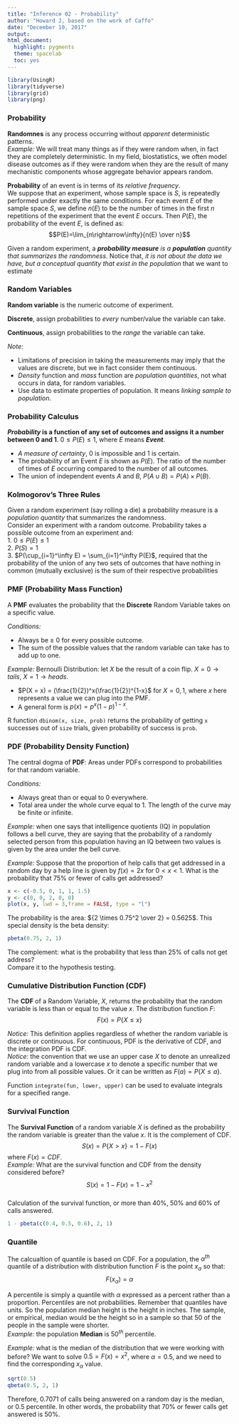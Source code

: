 ```yaml
---
title: "Inference 02 - Probability"
author: "Howard J, based on the work of Caffo"
date: "December 10, 2017"
output:
html_document:
  highlight: pygments
  theme: spacelab
  toc: yes
---
```


```r
library(UsingR)
library(tidyverse)
library(grid)
library(png)
```

### Probability  
__Randomnes__ is any process occurring without *apparent* deterministic patterns.  
*Example:* We will treat many things as if they were random when, in fact they are completely deterministic. In my field, biostatistics, we often model disease outcomes as if they were random when they are the result of many mechanistic
components whose aggregate behavior appears random.  

__Probability__ of an event is in terms of its *relative frequency*.  
We suppose that an experiment, whose sample space is $S$, is repeatedly performed under exactly the same conditions. For each event $E$ of the sample space $S$, we define $n(E)$ to be the number of times in the first $n$ repetitions of the experiment that the event $E$ occurs. Then $P(E)$, the probability of the event $E$, is defined as:  
$$P(E)=\lim_{n\rightarrow\infty}{n(E) \over n}$$

Given a random experiment, a *__probability measure__ is a __population__ quantity that summarizes the randomness*.
Notice that, *it is not about the data we have, but a conceptual quantity that exist in the population* that we want to estimate

### Random Variables
__Random variable__ is the numeric outcome of experiment.  

__Discrete__, assign probabilities to *every* number/value the variable can take.  

__Continuous__, assign probabilities to the *range* the variable can take.  

*Note:*

* Limitations of precision in taking the measurements may imply that the values are discrete, but we in fact consider them continuous.  
* *Density* function and *mass* function are *population quantities*, not what occurs in data, for random variables.  
* Use data to estimate properties of population. It means *linking sample to population*.   


### Probability Calculus    
__*Probability* is a function of any set of outcomes and assigns it a number between 0 and 1__.  $0 \le P(E) \le 1$, where $E$ means __*Event*__.  

* *A measure of certainty*, 0 is impossible and 1 is certain.  
* The probability of an Event $E$ is shown as $P(E)$. The ratio of the number of times of $E$ occurring compared to the number of all outcomes.  
* The union of independent events $A$ and $B$, $P(A  \cup  B) = P(A) \times P(B)$.  


### Kolmogorov's Three Rules
Given a random experiment (say rolling a die) a probability measure is a *population quantity* that summarizes the randomness.  
Consider an experiment with a random outcome. Probability takes a possible outcome from an experiment and:  
1. $0 \le P(E) \le 1$  
2. $P(S)=1$  
3. $P(\cup_{i=1}^\infty E) = \sum_{i=1}^\infty P(E)$, required that the probability of the union of any two sets of outcomes that have nothing in common (mutually exclusive) is the sum of their respective probabilities




### PMF (Probability Mass Function)  
A __PMF__ evaluates the probability that the __Discrete__ Random Variable takes on a specific value.  

*Conditions:*  

* Always be $\ge$ 0 for every possible outcome.  
* The sum of the possible values that the random variable can take has to add up to one.  

*Example:* Bernoulli Distribution: let $X$ be the result of a coin flip. $X = 0 \rightarrow tails$, $X = 1 \rightarrow heads$.    

* $P(X = x) = (\frac{1}{2})^x(\frac{1}{2})^{1-x}$ for $X = 0, 1$, where $x$ here represents a value we can plug into the PMF.  
* A general form is $p(x) = p^x (1-p)^{1-x}$.  

R function `dbinom(x, size, prob)` returns the probability of getting `x` successes out of `size` trials, given probability of success is `prob`.  




### PDF (Probability Density Function)  
The central dogma of __PDF__: Areas under PDFs correspond to probabilities for that random variable.  

*Conditions:*  

* Always great than or equal to 0 everywhere.  
* Total area under the whole curve equal to 1. The length of the curve may be finite or infinite.    

*Example:* when one says that intelligence quotients (IQ) in population follows a bell curve, they are saying that the probability of a randomly selected person from this population having an IQ between two values is given by the area under the bell curve. 

*Example:* Suppose that the proportion of help calls that get addressed in a random day by a help line is given by $f(x) = 2x$ for $0 < x < 1$. What is the probability that 75% or fewer of calls get addressed?    

```r
x <- c(-0.5, 0, 1, 1, 1.5)
y <- c(0, 0, 2, 0, 0)
plot(x, y, lwd = 3,frame = FALSE, type = "l")
```

The probability is the area: ${2 \times 0.75^2 \over 2} = 0.5625$. This special density is the beta density:  
```r
pbeta(0.75, 2, 1)
```

The complement: what is the probability that less than 25% of calls not get address?  
Compare it to the hypothesis testing.  


### Cumulative Distribution Function (CDF)  
The __CDF__ of a Random Variable, $X$, returns the probability that the random variable is less than or equal to the value $x$. The distribution function $F$:  
$$F(x) = P\{X \le x\}$$   

*Notice:* This definition applies regardless of whether the random variable is discrete or continuous. For continuous, PDF is the derivative of CDF, and the integration PDF is CDF.      
*Notice:* the convention that we use an upper case $X$ to denote an unrealized random variable and a lowercase $x$ to denote a specific number that we plug into from all possible values. Or it can be written as $F(a) = P\{X \le a\}$.      
 
Function `integrate(fun, lower, upper)` can be used to evaluate integrals for a specified range. 



### Survival Function
The __Survival Function__ of a random variable $X$ is defined as the probability the random variable is greater than the value $x$. It is the complement of CDF.  
$$S(x) = P\{X > x\} = 1 - F(x)$$
where $F(x) = CDF$.  
*Example:* What are the survival function and CDF from the density considered before?  
$$S(x) = 1 - F(x) = 1 - x^2$$  
Calculation of the survival function, or more than 40%, 50% and 60% of calls answered.      
```r
1 - pbeta(c(0.4, 0.5, 0.6), 2, 1)
```


### Quantile  
The calcualtion of quantile is based on CDF. For a population, the $\alpha^{th}$ quantile of a distribution with distribution function $F$ is the point $x_{\alpha}$ so that:  
$$F(x_{\alpha}) = \alpha$$  

A percentile is simply a quantile with $\alpha$ expressed as a percent rather than a proportion. Percentiles are not probabilities. Remember that quantiles have units. So the population median height is the height in inches. The sample, or empirical, median would be the height so in a sample so that $50%$ of the people in the sample were shorter.    
*Example:* the population **Median** is $50^{th}$ percentile.

*Example:* what is the median of the distribution that we were working with before?
We want to solve $0.5 = F(x) = x^2$, where $\alpha=0.5$, and we need to find the corresponding $x_\alpha$ value.

```r
sqrt(0.5)
qbeta(0.5, 2, 1)
```

Therefore, 0.7071 of calls being answered on a random day is the median, or 0.5 percentile. In other words, the probability that 70% or fewer calls get answered is 50%.





